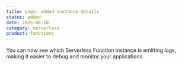 ```yaml
---
title: Logs: added instance details
status: added
date: 2025-06-10
category: serverless
product: functions
---
```


You can now see which Serverless Function instance is emitting logs, making it easier to debug and monitor your applications.


